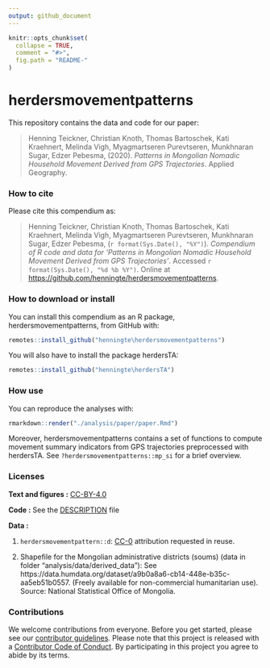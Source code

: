 ```yaml
---
output: github_document
---
```


<!-- README.md is generated from README.Rmd. Please edit that file -->

```r
knitr::opts_chunk$set(
  collapse = TRUE,
  comment = "#>",
  fig.path = "README-"
)
```

# herdersmovementpatterns

This repository contains the data and code for our paper:

> Henning Teickner, Christian Knoth, Thomas Bartoschek, Kati Kraehnert, Melinda Vigh, Myagmartseren Purevtseren, Munkhnaran Sugar, Edzer Pebesma, (2020). _Patterns in Mongolian Nomadic Household Movement Derived from GPS Trajectories_. Applied Geography.

### How to cite

Please cite this compendium as:

> Henning Teickner, Christian Knoth, Thomas Bartoschek, Kati Kraehnert, Melinda Vigh, Myagmartseren Purevtseren, Munkhnaran Sugar, Edzer Pebesma, (`r format(Sys.Date(), "%Y")`). _Compendium of R code and data for 'Patterns in Mongolian Nomadic Household Movement Derived from GPS Trajectories'_. Accessed `r format(Sys.Date(), "%d %b %Y")`. Online at <https://github.com/henningte/herdersmovementpatterns>.

### How to download or install

You can install this compendium as an R package, herdersmovementpatterns, from GitHub with:

```r
remotes::install_github("henningte\herdersmovementpatterns")
```

You will also have to install the package herdersTA:
```r
remotes::install_github("henningte\herdersTA")
```

### How use

You can reproduce the analyses with:
```r
rmarkdown::render("./analysis/paper/paper.Rmd")
```

Moreover, herdersmovementpatterns contains a set of functions to compute movement summary indicators from GPS trajectories preprocessed with herdersTA. See `?herdersmovementpatterns::mp_si` for a brief overview.

### Licenses

**Text and figures :**  [CC-BY-4.0](http://creativecommons.org/licenses/by/4.0/)

**Code :** See the [DESCRIPTION](DESCRIPTION) file

**Data :** 

1. `herdersmovementpattern::d`: [CC-0](http://creativecommons.org/publicdomain/zero/1.0/) attribution requested in reuse.

2. Shapefile for the Mongolian administrative districts (soums) (data in folder "analysis/data/derived_data"): See https://data.humdata.org/dataset/a9b0a8a6-cb14-448e-b35c-aa5eb51b0557. (Freely available for non-commercial humanitarian use). Source: National Statistical Office of Mongolia.

### Contributions

We welcome contributions from everyone. Before you get started, please see our [contributor guidelines](CONTRIBUTING.md). Please note that this project is released with a [Contributor Code of Conduct](CONDUCT.md). By participating in this project you agree to abide by its terms.


